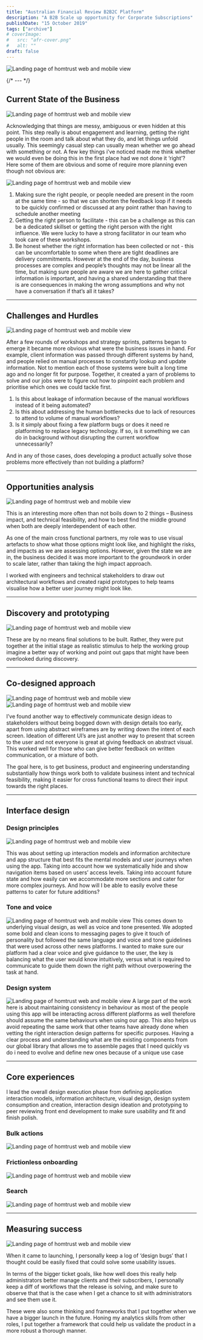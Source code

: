 ```yaml
---
title: "Australian Financial Review B2B2C Platform"
description: "A B2B Scale up opportunity for Corporate Subscriptions"
publishDate: "15 October 2019"
tags: ["archive"]
# coverImage:
#   src: "afr-cover.png"
#   alt: ""
draft: false
---
```


![Landing page of homtrust web and mobile view](./afr-cover.png)

{/* --- */}

## Current State of the Business

![Landing page of homtrust web and mobile view](./afr-blueprint.png)

Acknowledging that things are messy, ambiguous or even hidden at this point. This step really is about engagement and learning, getting the right people in the room and talk about what they do, and let things unfold usually. This seemingly casual step can usually mean whether we go ahead with something or not. A few key things i’ve noticed made me think whether we would even be doing this in the first place had we not done it ‘right’? Here some of them are obvious and some of require more planning even though not obvious are:

![Landing page of homtrust web and mobile view](./afr-research.png)

1. Making sure the right people, or people needed are present in the room at the same time - so that we can shorten the feedback loop if it needs to be quickly confirmed or discussed at any point rather than having to schedule another meeting
2. Getting the right person to facilitate - this can be a challenge as this can be a dedicated skillset or getting the right person with the right influence. We were lucky to have a strong facilitator in our team who took care of these workshops.
3. Be honest whether the right information has been collected or not - this can be uncomfortable to some when there are tight deadlines are delivery commitments. However at the end of the day, business processes are complex and people’s thoughts may not be linear all the time, but making sure people are aware we are here to gather critical information is important, and having a shared understanding that there is are consequences in making the wrong assumptions and why not have a conversation if that’s all it takes?

---

## Challenges and Hurdles

![Landing page of homtrust web and mobile view](./afr-problems.png)

After a few rounds of workshops and strategy sprints, patterns began to emerge it became more obvious what were the business issues in hand. For example, client information was passed through different systems by hand, and people relied on manual processes to constantly lookup and update information. Not to mention each of those systems were built a long time ago and no longer fit for purpose. Together, it created a yarn of problems to solve and our jobs were to figure out how to pinpoint each problem and prioritise which ones we could tackle first.

1. Is this about leakage of information because of the manual workflows instead of it being automated?
2. Is this about addressing the human bottlenecks due to lack of resources to attend to volume of manual workflows?
3. Is it simply about fixing a few platform bugs or does it need re platforming to replace legacy technology. If so, is it something we can do in background without disrupting the current workflow unnecessarily?

And in any of those cases, does developing a product actually solve those problems more effectively than not building a platform?

---

## Opportunities analysis

![Landing page of homtrust web and mobile view](./afr-opportunities.png)

This is an interesting more often than not boils down to 2 things – Business impact, and technical feasibility, and how to best find the middle ground when both are deeply interdependent of each other.

As one of the main cross functional partners, my role was to use visual artefacts to show what those options might look like, and highlight the risks, and impacts as we are assessing options. However, given the state we are in, the business decided it was more important to the groundwork in order to scale later, rather than taking the high impact approach.

I worked with engineers and technical stakeholders to draw out architectural workflows and created rapid prototypes to help teams visualise how a better user journey might look like.

---

## Discovery and prototyping

![Landing page of homtrust web and mobile view](./afr-prototype.png)

These are by no means final solutions to be built. Rather, they were put together at the initial stage as realistic stimulus to help the working group imagine a better way of working and point out gaps that might have been overlooked during discovery.

---

## Co-designed approach

![Landing page of homtrust web and mobile view](./afr-whiteboarding.png)
![Landing page of homtrust web and mobile view](./afr-codesign.png)

I’ve found another way to effectively communicate design ideas to stakeholders without being bogged down with design details too early, apart from using abstract wireframes are by writing down the intent of each screen. Ideation of different UI’s are just another way to present that screen to the user and not everyone is great at giving feedback on abstract visual. This worked well for those who can give better feedback on written communication, or a mixture of both.

The goal here, is to get business, product and engineering understanding substantially how things work both to validate business intent and technical feasibility, making it easier for cross functional teams to direct their input towards the right places.

---

## Interface design

### Design principles

![Landing page of homtrust web and mobile view](./afr-designdocs.png)

This was about setting up interaction models and information architecture and app structure that best fits the mental models and user journeys when using the app. Taking into account how we systematically hide and show navigation items based on users’ access levels. Taking into account future state and how easily can we accommodate more sections and cater for more complex journeys. And how will I be able to easily evolve these patterns to cater for future additions?

### Tone and voice

![Landing page of homtrust web and mobile view](./afr-themed.png)
This comes down to underlying visual design, as well as voice and tone presented. We adopted some bold and clean icons to messaging pages to give it touch of personality but followed the same language and voice and tone guidelines that were used across other news platforms.
I wanted to make sure our platform had a clear voice and give guidance to the user, the key is balancing what the user would know intuitively, versus what is required to communicate to guide them down the right path without overpowering the task at hand.

### Design system

![Landing page of homtrust web and mobile view](./afr-components.png)
‍A large part of the work here is about maintaining consistency in behaviour as most of the people using this app will be interacting across different platforms as well therefore should assume the same behaviours when using our app. This also helps us avoid repeating the same work that other teams have already done when vetting the right interaction design patterns for specific purposes. Having a clear process and understanding what are the existing components from our global library that allows me to assemble pages that I need quickly vs do i need to evolve and define new ones because of a unique use case

---

## Core experiences

I lead the overall design execution phase from defining application interaction models, information architecture, visual design, design system consumption and creation, interaction design ideation and prototyping to peer reviewing front end development to make sure usability and fit and finish polish.

### Bulk actions

![Landing page of homtrust web and mobile view](./afr-gif-bulkactions.gif)

### Frictionless onboarding

![Landing page of homtrust web and mobile view](./afr-gif-newaccount.gif)

### Search

![Landing page of homtrust web and mobile view](./afr-gif-search.gif)

---

## Measuring success

![Landing page of homtrust web and mobile view](./afr-validation.png)

When it came to launching, I personally keep a log of ‘design bugs’ that I thought could be easily fixed that could solve some usability issues.

In terms of the bigger ticket goals, like how well does this really help administrators better manage clients and their subscribers, I personally keep a diff of workflows that the release is solving, and make sure to observe that that is the case when I get a chance to sit with administrators and see them use it.

These were also some thinking and frameworks that I put together when we have a bigger launch in the future. Honing my analytics skills from other roles, I put together a framework that could help us validate the product in a more robust a thorough manner.

